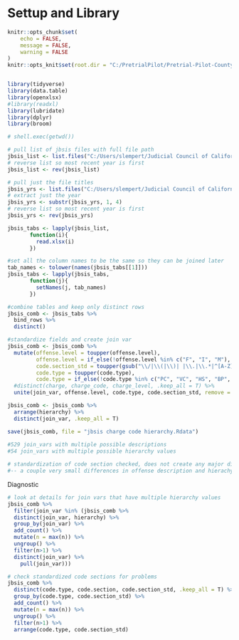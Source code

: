 # Settup and Library
```r
knitr::opts_chunk$set(
	echo = FALSE,
	message = FALSE,
	warning = FALSE
)
knitr::opts_knit$set(root.dir = "C:/PretrialPilot/Pretrial-Pilot-County-Analysis")


library(tidyverse)
library(data.table)
library(openxlsx)
#library(readxl)
library(lubridate)
library(dplyr)
library(broom)

# shell.exec(getwd())
```


```r
# pull list of jbsis files with full file path
jbsis_list <- list.files("C:/Users/slempert/Judicial Council of California/CJS Research - Documents/JBSIS DOJ offense tables", full.names = T)
# reverse list so most recent year is first
jbsis_list <- rev(jbsis_list) 

# pull just the file titles
jbsis_yrs <- list.files("C:/Users/slempert/Judicial Council of California/CJS Research - Documents/JBSIS DOJ offense tables")
# extract just the year
jbsis_yrs <- substr(jbsis_yrs, 1, 4)
# reverse list so most recent year is first
jbsis_yrs <- rev(jbsis_yrs)

jbsis_tabs <- lapply(jbsis_list,
       function(i){
         read.xlsx(i)
       })

#set all the column names to be the same so they can be joined later
tab_names <- tolower(names(jbsis_tabs[[1]]))
jbsis_tabs <- lapply(jbsis_tabs,
       function(j){
         setNames(j, tab_names)
       })

#combine tables and keep only distinct rows
jbsis_comb <- jbsis_tabs %>% 
  bind_rows %>% 
  distinct()

#standardize fields and create join var
jbsis_comb <- jbsis_comb %>%
  mutate(offense.level = toupper(offense.level),
         offense.level = if_else(!offense.level %in% c("F", "I", "M"), "Other", offense.level),
         code.section_std = toupper(gsub("\\/|\\(|\\)| |\\.|\\.*|^[A-Z]*|\\\\.*|\\{|\\}|EX|\\+|","", code.section)),
         code.type = toupper(code.type),
         code.type = if_else(!code.type %in% c("PC", "VC", "HS", "BP", "WI", "US"), "Other", code.type)) %>%
  #distinct(charge, charge_code, charge_level, .keep_all = T) %>%
  unite(join_var, offense.level, code.type, code.section_std, remove = F) 

jbsis_comb <- jbsis_comb %>%
  arrange(hierarchy) %>%
  distinct(join_var, .keep_all = T)

save(jbsis_comb, file = "jbsis charge code hierarchy.Rdata")
  
#529 join_vars with multiple possible descriptions
#54 join_vars with multiple possible hierarchy values

# standardization of code section checked, does not create any major discrepancies 
#-- a couple very small differences in offense description and hierachy but all within the same general offense and similar enough hierarchy values.


```
Diagnostic
```r
# look at details for join vars that have multiple hierarchy values
jbsis_comb %>%
  filter(join_var %in% (jbsis_comb %>%
  distinct(join_var, hierarchy) %>%
  group_by(join_var) %>%
  add_count() %>%
  mutate(n = max(n)) %>%
  ungroup() %>%
  filter(n>1) %>%
  distinct(join_var) %>%
    pull(join_var)))

# check standardized code sections for problems
jbsis_comb %>%
  distinct(code.type, code.section, code.section_std, .keep_all = T) %>%
  group_by(code.type, code.section_std) %>%
  add_count() %>%
  mutate(n = max(n)) %>%
  ungroup() %>%
  filter(n>1) %>%
  arrange(code.type, code.section_std)
  
```


